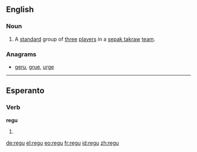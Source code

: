 ==English==

===Noun===
{{head|en|noun}}

# {{context|sports}} A [[standard]] group of [[three]] [[players]] in a [[sepak takraw]] [[team]].

===Anagrams===
* [[geru#English|geru]], [[grue#English|grue]], [[urge#English|urge]]

----

==Esperanto==

===Verb===
'''regu'''

# {{eo-form of|reg|u}}

[[de:regu]]
[[el:regu]]
[[eo:regu]]
[[fr:regu]]
[[id:regu]]
[[zh:regu]]